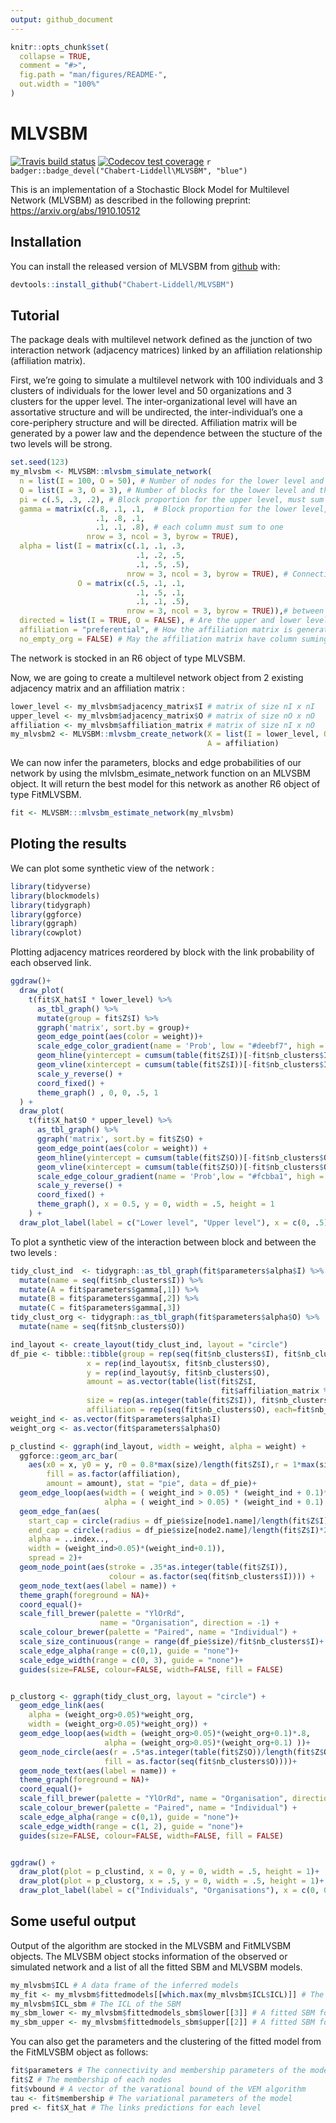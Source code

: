 ```yaml
---
output: github_document
---
```


<!-- README.md is generated from README.Rmd. Please edit that file -->

```r
knitr::opts_chunk$set(
  collapse = TRUE,
  comment = "#>",
  fig.path = "man/figures/README-",
  out.width = "100%"
)
```
# MLVSBM

<!-- badges: start -->
[![Travis build status](https://travis-ci.org/Chabert-Liddell/MLVSBM.svg?branch=master)](https://travis-ci.org/Chabert-Liddell/MLVSBM)
[![Codecov test coverage](https://codecov.io/gh/Chabert-Liddell/MLVSBM/branch/master/graph/badge.svg)](https://codecov.io/gh/Chabert-Liddell/MLVSBM?branch=master)
`r badger::badge_devel("Chabert-Liddell\MLVSBM", "blue")`
<!-- badges: end -->

This is an implementation of a Stochastic Block Model for Multilevel Network (MLVSBM) 
as described in the following preprint: [https://arxiv.org/abs/1910.10512](https://arxiv.org/abs/1910.10512)

## Installation

You can install the released version of MLVSBM from [github](https://github.com) with:

```r
devtools::install_github("Chabert-Liddell/MLVSBM")
```

## Tutorial

The package deals with multilevel network defined as the junction of two 
interaction network (adjacency matrices) linked by an affiliation relationship (affiliation matrix).

First, we're going to simulate a multilevel network with 100 individuals and 3 clusters of individuals for the lower level and  50 organizations and 3 clusters for the upper level.
The inter-organizational level will have an assortative structure  and will be undirected, the inter-individual's one a core-periphery structure and will be directed.
Affiliation matrix will be generated by a power law and the dependence between the 
stucture of the two levels will be strong.

```r
set.seed(123)
my_mlvsbm <- MLVSBM::mlvsbm_simulate_network(
  n = list(I = 100, O = 50), # Number of nodes for the lower level and the upper level
  Q = list(I = 3, O = 3), # Number of blocks for the lower level and the upper level
  pi = c(.5, .3, .2), # Block proportion for the upper level, must sum to one
  gamma = matrix(c(.8, .1, .1,  # Block proportion for the lower level,
                   .1, .8, .1,
                   .1, .1, .8), # each column must sum to one
                 nrow = 3, ncol = 3, byrow = TRUE),  
  alpha = list(I = matrix(c(.1, .1, .3, 
                            .1, .2, .5,
                            .1, .5, .5), 
                          nrow = 3, ncol = 3, byrow = TRUE), # Connection matrix
               O = matrix(c(.5, .1, .1, 
                            .1, .5, .1,
                            .1, .1, .5), 
                          nrow = 3, ncol = 3, byrow = TRUE)),# between blocks
  directed = list(I = TRUE, O = FALSE), # Are the upper and lower level directed or not ?
  affiliation = "preferential", # How the affiliation matrix is generated
  no_empty_org = FALSE) # May the affiliation matrix have column suming to 0
```

The network is stocked in an R6 object of type MLVSBM.

Now, we are going to create a multilevel network object from 2 existing adjacency matrix 
and an affiliation matrix :
```r
lower_level <- my_mlvsbm$adjacency_matrix$I # matrix of size nI x nI
upper_level <- my_mlvsbm$adjacency_matrix$O # matrix of size nO x nO
affiliation <- my_mlvsbm$affiliation_matrix # matrix of size nI x nO
my_mlvsbm2 <- MLVSBM::mlvsbm_create_network(X = list(I = lower_level, O = upper_level),
                                            A = affiliation)
```

We can now infer the parameters, blocks and edge probabilities of our network by
using the mlvlsbm_esimate_network function on an MLVSBM object. It will return the 
best model for this network as another R6 object of type FitMLVSBM. 
```r
fit <- MLVSBM:::mlvsbm_estimate_network(my_mlvsbm)
```


## Ploting the results

We can plot some synthetic view of the network :

```r
library(tidyverse)
library(blockmodels)
library(tidygraph)
library(ggforce)
library(ggraph)
library(cowplot)
```

Plotting adjacency matrices reordered by block with the link probability of each observed link.

```r
ggdraw()+
  draw_plot(
    t(fit$X_hat$I * lower_level) %>% 
      as_tbl_graph() %>% 
      mutate(group = fit$Z$I) %>% 
      ggraph('matrix', sort.by = group)+
      geom_edge_point(aes(color = weight))+
      scale_edge_color_gradient(name = 'Prob', low = "#deebf7", high = "#08519c") +
      geom_hline(yintercept = cumsum(table(fit$Z$I))[-fit$nb_clusters$I]+.5) +
      geom_vline(xintercept = cumsum(table(fit$Z$I))[-fit$nb_clusters$I]+.5) +
      scale_y_reverse() +
      coord_fixed() +
      theme_graph() , 0, 0, .5, 1
  ) +
  draw_plot(
    t(fit$X_hat$O * upper_level) %>% 
      as_tbl_graph() %>% 
      ggraph('matrix', sort.by = fit$Z$O) +
      geom_edge_point(aes(color = weight)) +
      geom_hline(yintercept = cumsum(table(fit$Z$O))[-fit$nb_clusters$O]+.5) +
      geom_vline(xintercept = cumsum(table(fit$Z$O))[-fit$nb_clusters$O]+.5) +
      scale_edge_colour_gradient(name = 'Prob',low = "#fcbba1", high = "#67000d") +
      scale_y_reverse() +
      coord_fixed() + 
      theme_graph(), x = 0.5, y = 0, width = .5, height = 1  
    ) +
  draw_plot_label(label = c("Lower level", "Upper level"), x = c(0, .5), y = c(.9, .9))
```

To plot a synthetic view of the interaction between block and between the two levels :

```r

tidy_clust_ind  <- tidygraph::as_tbl_graph(fit$parameters$alpha$I) %>% 
  mutate(name = seq(fit$nb_clusters$I)) %>% 
  mutate(A = fit$parameters$gamma[,1]) %>% 
  mutate(B = fit$parameters$gamma[,2]) %>% 
  mutate(C = fit$parameters$gamma[,3])
tidy_clust_org <- tidygraph::as_tbl_graph(fit$parameters$alpha$O) %>% 
  mutate(name = seq(fit$nb_clusters$O))

ind_layout <- create_layout(tidy_clust_ind, layout = "circle")
df_pie <- tibble::tibble(group = rep(seq(fit$nb_clusters$I), fit$nb_clusters$O),
                 x = rep(ind_layout$x, fit$nb_clusters$O),
                 y = rep(ind_layout$y, fit$nb_clusters$O),
                 amount = as.vector(table(list(fit$Z$I, 
                                               fit$affiliation_matrix %*% fit$Z$O))),
                 size = rep(as.integer(table(fit$Z$I)), fit$nb_clusters$O),
                 affiliation = rep(seq(fit$nb_clusters$O), each=fit$nb_clusters$I))
weight_ind <- as.vector(fit$parameters$alpha$I)
weight_org <- as.vector(fit$parameters$alpha$O)

p_clustind <- ggraph(ind_layout, width = weight, alpha = weight) +
  ggforce::geom_arc_bar(
    aes(x0 = x, y0 = y, r0 = 0.8*max(size)/length(fit$Z$I),r = 1*max(size)/length(fit$Z$I),
        fill = as.factor(affiliation), 
        amount = amount), stat = "pie", data = df_pie)+
  geom_edge_loop(aes(width = ( weight_ind > 0.05) * (weight_ind + 0.1)*.8, 
                     alpha = ( weight_ind > 0.05) * (weight_ind + 0.1) ))+
  geom_edge_fan(aes(
    start_cap = circle(radius = df_pie$size[node1.name]/length(fit$Z$I)*25, "mm"),
    end_cap = circle(radius = df_pie$size[node2.name]/length(fit$Z$I)*25, "mm"),
    alpha = ..index.., 
    width = (weight_ind>0.05)*(weight_ind+0.1)), 
    spread = 2)+
  geom_node_point(aes(stroke = .35*as.integer(table(fit$Z$I)), 
                      colour = as.factor(seq(fit$nb_clusters$I)))) +
  geom_node_text(aes(label = name)) +
  theme_graph(foreground = NA)+
  coord_equal()+
  scale_fill_brewer(palette = "YlOrRd", 
                    name = "Organisation", direction = -1) +
  scale_colour_brewer(palette = "Paired", name = "Individual") +
  scale_size_continuous(range = range(df_pie$size)/fit$nb_clusters$I)+
  scale_edge_alpha(range = c(0,1), guide = "none")+
  scale_edge_width(range = c(0, 3), guide = "none")+
  guides(size=FALSE, colour=FALSE, width=FALSE, fill = FALSE)


p_clustorg <- ggraph(tidy_clust_org, layout = "circle") +
  geom_edge_link(aes(
    alpha = (weight_org>0.05)*weight_org, 
    width = (weight_org>0.05)*weight_org)) +
  geom_edge_loop(aes(width = (weight_org>0.05)*(weight_org+0.1)*.8, 
                     alpha = (weight_org>0.05)*(weight_org+0.1) ))+
  geom_node_circle(aes(r = .5*as.integer(table(fit$Z$O))/length(fit$Z$O),
                     fill = as.factor(seq(fit$nb_clusters$O))))+
  geom_node_text(aes(label = name)) +
  theme_graph(foreground = NA)+
  coord_equal()+
  scale_fill_brewer(palette = "YlOrRd", name = "Organisation", direction = -1) +
  scale_colour_brewer(palette = "Paired", name = "Individual") +
  scale_edge_alpha(range = c(0,1), guide = "none")+
  scale_edge_width(range = c(1, 2), guide = "none")+
  guides(size=FALSE, colour=FALSE, width=FALSE, fill = FALSE)


ggdraw() +
  draw_plot(plot = p_clustind, x = 0, y = 0, width = .5, height = 1)+
  draw_plot(plot = p_clustorg, x = .5, y = 0, width = .5, height = 1)+
  draw_plot_label(label = c("Individuals", "Organisations"), x = c(0, 0.5))
```

## Some useful output
Output of the algorithm are stocked in the MLVSBM and FitMLVSBM objects.
The MLVSBM object stocks information of the observed or simulated network and a
list of all the fitted SBM and MLVSBM models.
```r
my_mlvsbm$ICL # A data frame of the inferred models 
my_fit <- my_mlvsbm$fittedmodels[[which.max(my_mlvsbm$ICL$ICL)]] # The fitted model with index  the highest ICL
my_mlvsbm$ICL_sbm # The ICL of the SBM
my_sbm_lower <- my_mlvsbm$fittedmodels_sbm$lower[[3]] # A fitted SBM for the lower level with 3 blocks
my_sbm_upper <- my_mlvsbm$fittedmodels_sbm$upper[[2]] # A fitted SBM for the upper level with 2 blocks
```

You can also get the parameters and the clustering of the fitted model from the
FitMLVSBM object as follows:
```r
fit$parameters # The connectivity and membership parameters of the model
fit$Z # The membership of each nodes
fit$vbound # A vector of the varational bound of the VEM algorithm
tau <- fit$membership # The variational parameters of the model
pred <- fit$X_hat # The links predictions for each level
```
